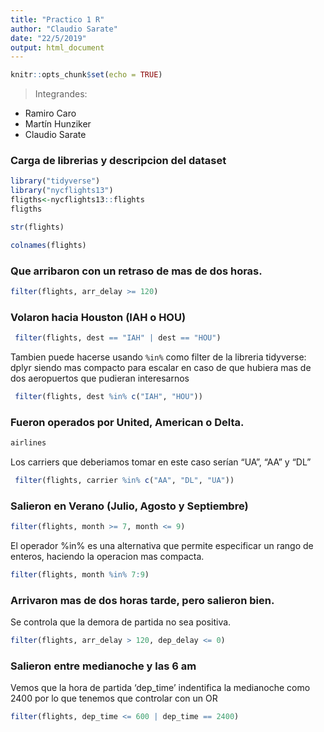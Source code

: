 ---
title: "Practico 1 R"
author: "Claudio Sarate"
date: "22/5/2019"
output: html_document
---

```{r setup, include=FALSE}
knitr::opts_chunk$set(echo = TRUE)
```

> Integrandes:

* Ramiro Caro
* Martín Hunziker
* Claudio Sarate

### Carga de librerias y descripcion del dataset

```{r}
library("tidyverse")
library("nycflights13")
fligths<-nycflights13::flights
fligths
```

```{r}
str(flights)
```

```{r}
colnames(flights)
```

### Que arribaron con un retraso de mas de dos horas.

```{r}
filter(flights, arr_delay >= 120)
```

### Volaron hacia Houston (IAH o HOU)

```{r}
 filter(flights, dest == "IAH" | dest == "HOU")
```

Tambien puede hacerse usando `%in%` como filter de la libreria tidyverse: dplyr siendo mas compacto para escalar en caso de que hubiera mas de dos aeropuertos que pudieran interesarnos

```{r}
 filter(flights, dest %in% c("IAH", "HOU"))
```
### Fueron operados por United, American o Delta.

```{r}
airlines
```

Los carriers que deberiamos tomar en este caso serían "UA", "AA" y "DL"

```{r}
 filter(flights, carrier %in% c("AA", "DL", "UA"))
```

### Salieron en Verano (Julio, Agosto y Septiembre)

```{r}
filter(flights, month >= 7, month <= 9)
```

El operador %in% es una alternativa que permite especificar un rango de enteros, haciendo la operacion mas compacta.

```{r}
filter(flights, month %in% 7:9)
```

### Arrivaron mas de dos horas tarde, pero salieron bien.

Se controla que la demora de partida no sea positiva.

```{r}
filter(flights, arr_delay > 120, dep_delay <= 0)
```
### Salieron entre medianoche y las 6 am

Vemos que la hora de partida 'dep_time' indentifica la medianoche como 2400 por lo que tenemos que controlar con un OR 

```{r}
filter(flights, dep_time <= 600 | dep_time == 2400)
```

